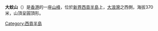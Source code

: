 {{expand|time=2015-02-05T02:04:24+00:00}}
{{unreferenced|time=2015-02-05T02:04:24+00:00}}
{{Infobox Mountain
| 名稱 = 大蚊山
| 照片 = Tai Mun Shan (Hong Kong).jpg
| 照片說明 = 大蚊山
| 海拔 = {{Convert|370|m|ft|0|link=on}}
| 位置 = [[香港|香港]][[新界|新界]]東部
| 山脈 = 
| 相對高度 = 
| 座標 = {{coord|22|24|56.21|N|114|21|53.12|E|type:mountain}}
| 地形圖 = 
| 類別 = 
| 年齡 = 
| 最近噴發 = 
| 首次登頂 =
| 攀登路線 =
| pushpin_map = Hong Kong
| pushpin_map_caption = 大蚊山的位置
| latd=22 |latm=24 |lats=56.21 |latNS=N
| longd=114 |longm=21 |longs=53.12 |longEW=E
}}
'''大蚊山'''（{{lang-en|Tai Mun Shan}}）是[[香港|香港]]的一座[[山峰|山峰]]，位於[[新界|新界]][[西貢半島|西貢半島]]上，[[大浪灣_(西貢)|大浪灣]]之西側，海拔370米，山頂呈圓頂形。

{{HK-geo-stub}}

{{香港山峰}}
[[Category:西貢半島|Category:西貢半島]]